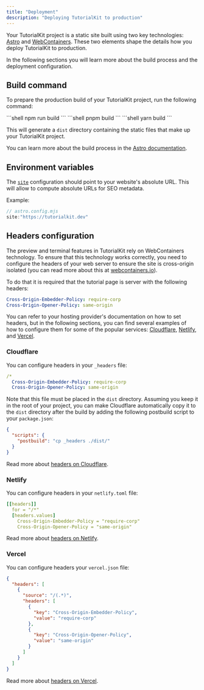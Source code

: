 ```yaml
---
title: "Deployment"
description: "Deploying TutorialKit to production"
---
```


Your TutorialKit project is a static site built using two key technologies: [Astro](https://astro.build/) and [WebContainers](https://webcontainers.io/). These two elements shape the details how you deploy TutorialKit to production.

In the following sections you will learn more about the build process and the deployment configuration.

## Build command

To prepare the production build of your TutorialKit project, run the following command:

<PackageManagerTabs>
  <Fragment slot="npm">
  ```shell
  npm run build
  ```
  </Fragment>
  <Fragment slot="pnpm">
  ```shell
  pnpm build
  ```
  </Fragment>
  <Fragment slot="yarn">
  ```shell
  yarn build
  ```
  </Fragment>
</PackageManagerTabs>

This will generate a `dist` directory containing the static files that make up your TutorialKit project.

You can learn more about the build process in the [Astro documentation](https://docs.astro.build/en/reference/cli-reference/#astro-build).

## Environment variables

The [`site`](https://docs.astro.build/fr/reference/configuration-reference/#site) configuration should point to your website's absolute URL.
This will allow to compute absolute URLs for SEO metadata.

Example:
```js
// astro.config.mjs
site:"https://tutorialkit.dev"
```

## Headers configuration

The preview and terminal features in TutorialKit rely on WebContainers technology. To ensure that this technology works correctly, you need to configure the headers of your web server to ensure the site is cross-origin isolated (you can read more about this at [webcontainers.io](https://webcontainers.io/guides/configuring-headers)).

To do that it is required that the tutorial page is server with the following headers:

```yaml
Cross-Origin-Embedder-Policy: require-corp
Cross-Origin-Opener-Policy: same-origin
```

You can refer to your hosting provider's documentation on how to set headers, but in the following sections, you can find several examples of how to configure them for some of the popular services: [Cloudflare](#cloudflare), [Netlify](#netlify), and [Vercel](#vercel).

### Cloudflare

You can configure headers in your `_headers` file:

```yaml [_headers]
/*
  Cross-Origin-Embedder-Policy: require-corp
  Cross-Origin-Opener-Policy: same-origin
```

Note that this file must be placed in the `dist` directory. Assuming you keep it in the root of your project, you can make Cloudflare automatically copy it to the `dist` directory after the build by adding the following postbuild script to your `package.json`:

```json [package.json]
{
  "scripts": {
    "postbuild": "cp _headers ./dist/"
  }
}
```

Read more about [headers on Cloudflare](https://developers.cloudflare.com/pages/platform/headers).

### Netlify

You can configure headers in your `netlify.toml` file:

```yaml [netlify.toml]
[[headers]]
  for = "/*"
  [headers.values]
    Cross-Origin-Embedder-Policy = "require-corp"
    Cross-Origin-Opener-Policy = "same-origin"
```

Read more about [headers on Netlify](https://docs.netlify.com/routing/headers/).

### Vercel

You can configure headers your `vercel.json` file:

```json [vercel.json]
{
  "headers": [
    {
      "source": "/(.*)",
      "headers": [
        {
          "key": "Cross-Origin-Embedder-Policy",
          "value": "require-corp"
        },
        {
          "key": "Cross-Origin-Opener-Policy",
          "value": "same-origin"
        }
      ]
    }
  ]
}
```

Read more about [headers on Vercel](https://vercel.com/docs/concepts/projects/project-configuration#headers).
